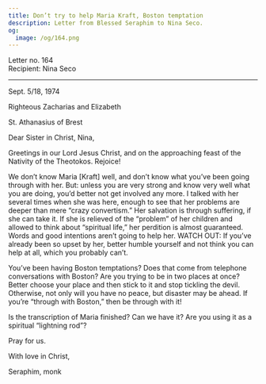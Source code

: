 ```yaml
---
title: Don’t try to help Maria Kraft, Boston temptation
description: Letter from Blessed Seraphim to Nina Seco.
og:
  image: /og/164.png
---
```


<div style={{textAlign:'right', fontFamily:'monospace'}}>Letter no. 164</div>
<div style={{textAlign:'left', fontFamily:'monospace'}}>Recipient: Nina Seco</div>

---

Sept. 5/18, 1974

Righteous Zacharias and Elizabeth

St. Athanasius of Brest

Dear Sister in Christ, Nina,

Greetings in our Lord Jesus Christ, and on the approaching feast of the Nativity of the Theotokos. Rejoice!

We don’t know Maria [Kraft] well, and don’t know what you’ve been going through with her. But: unless you are very strong and know very well what you are doing, you’d better not get involved any more. I talked with her several times when she was here, enough to see that her problems are deeper than mere “crazy convertism.” Her salvation is through suffering, if she can take it. If she is relieved of the “problem” of her children and allowed to think about “spiritual life,” her perdition is almost guaranteed. Words and good intentions aren’t going to help her. WATCH OUT: If you’ve already been so upset by her, better humble yourself and not think you can help at all, which you probably can’t.

You’ve been having Boston temptations? Does that come from telephone conversations with Boston? Are you trying to be in two places at once? Better choose your place and then stick to it and stop tickling the devil. Otherwise, not only will you have no peace, but disaster may be ahead. If you’re “through with Boston,” then be through with it!

Is the transcription of Maria finished? Can we have it? Are you using it as a spiritual “lightning rod”?

Pray for us.

With love in Christ,

Seraphim, monk
